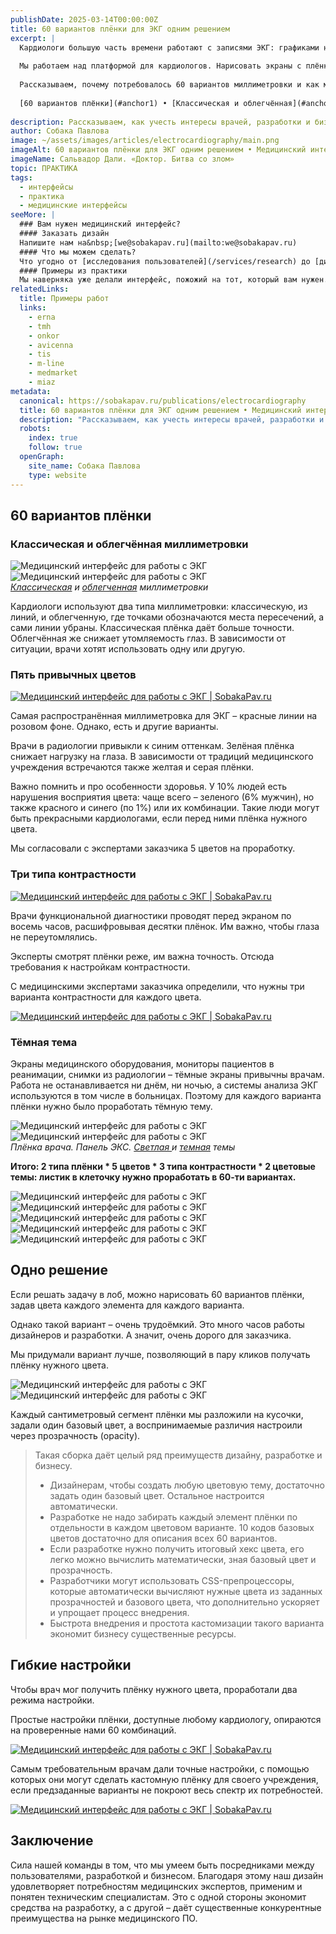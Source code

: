 ```yaml
---
publishDate: 2025-03-14T00:00:00Z
title: 60 вариантов плëнки для ЭКГ одним решением
excerpt: | 
  Кардиологи большую часть времени работают с записями ЭКГ: графиками на миллиметровке. От удобства работы с плёнкой зависит здоровье пациента.
  
  Мы работаем над платформой для кардиологов. Нарисовать экраны с плёнкой – задача вроде бы простая: что тут делать, листик в клеточку. Но не тут-то было.
  
  Рассказываем, почему потребовалось 60 вариантов миллиметровки и как мы решили задачу одним приёмом, упростив жизнь разработке и дав бесконечные возможности бизнесу.
  
  [60 вариантов плёнки](#anchor1) • [Классическая и облегчённая](#anchor1) • [Пять цветов](#anchor2) • [Контрастность](#anchor3) • [Темная тема](#anchor4) • [Одно решение](#anchor5) • [Гибкая настройка](#anchor6) • [Заключение](#anchor7)
 
description: Рассказываем, как учесть интересы врачей, разработки и бизнеса в медицинском интерфейсе
author: Собака Павлова
image: ~/assets/images/articles/electrocardiography/main.png
imageAlt: 60 вариантов плëнки для ЭКГ одним решением • Медицинский интерфейс
imageName: Сальвадор Дали. «Доктор. Битва со злом»                  
topic: ПРАКТИКА
tags:
  - интерфейсы
  - практика
  - медицинские интерфейсы
seeMore: |
  ### Вам нужен медицинский интерфейс?
  #### Заказать дизайн
  Напишите нам на&nbsp;[we@sobakapav.ru](mailto:we@sobakapav.ru)
  #### Что мы можем сделать?
  Что угодно от [исследования пользователей](/services/research) до [дизайна интерфейса под ключ](/services/ux-design). 
  #### Примеры из практики
  Мы наверняка уже делали интерфейс, пожожий на тот, который вам нужен. [Проверьте](https://sobakapav.ru/portfolio).
relatedLinks:
  title: Примеры работ
  links:
    - erna
    - tmh
    - onkor
    - avicenna
    - tis
    - m-line
    - medmarket
    - miaz
metadata:
  canonical: https://sobakapav.ru/publications/electrocardiography
  title: 60 вариантов плëнки для ЭКГ одним решением • Медицинский интерфейс
  description: "Рассказываем, как учесть интересы врачей, разработки и бизнеса в медицинском интерфейсе"
  robots:
    index: true
    follow: true
  openGraph:
    site_name: Собака Павлова
    type: website
---
```



## <a name="anchor1" /> 60 вариантов плёнки
### Классическая и облегчённая миллиметровки

<div class="daisy-diff aspect-[761/320] diff-black">
  <div class="daisy-diff-item-1">
    <img alt="Медицинский интерфейс для работы с ЭКГ" 
    src="/images/articles/electrocardiography/2-1.png" style="margin-top: 0;" />
  </div>
  <div class="daisy-diff-item-2">
    <img alt="Медицинский интерфейс для работы с ЭКГ"
      src="/images/articles/electrocardiography/2.png" style="margin-top: 0;" />
  </div>
  <div class="daisy-diff-resizer"></div>
</div>
<em><a href="/images/articles/electrocardiography/2.png" target="_blank">Классическая</a> и <a href="/images/articles/electrocardiography/2-1.png">облегченная</a> миллиметровки</em>

Кардиологи используют два типа миллиметровки: классическую, из линий, и облегченную, где точками обозначаются места пересечений, а сами линии убраны. Классическая плёнка даёт больше точности. Облегчённая же снижает утомляемость глаз. В зависимости от ситуации, врачи хотят использовать одну или другую.

### <a name="anchor2" /> Пять привычных цветов

<a href="articles/electrocardiography/3.png" target="_blank">![Медицинский интерфейс для работы с ЭКГ | SobakaPav.ru](~/assets/images/articles/electrocardiography/3.png)</a>

Самая распространённая миллиметровка для ЭКГ – красные линии на розовом фоне. Однако, есть и другие варианты.

Врачи в радиологии привыкли к синим оттенкам. Зелёная плёнка снижает нагрузку на глаза. В зависимости от традиций медицинского учреждения встречаются также желтая и серая плёнки. 

Важно помнить и про особенности здоровья. У 10% людей есть нарушения восприятия цвета: чаще всего – зеленого (6% мужчин), но также красного и синего (по 1%) или их комбинации. Такие люди могут быть прекрасными кардиологами, если перед ними плёнка нужного цвета.

Мы согласовали с экспертами заказчика 5 цветов на проработку.

### <a name="anchor3" /> Три типа контрастности

<a href="articles/electrocardiography/4.png" target="_blank">![Медицинский интерфейс для работы с ЭКГ | SobakaPav.ru](~/assets/images/articles/electrocardiography/4.png)</a>

Врачи функциональной диагностики проводят перед экраном по восемь часов, расшифровывая десятки плёнок. Им важно, чтобы глаза не переутомлялись.

Эксперты смотрят плёнки реже, им важна точность. Отсюда требования к настройкам контрастности.

С медицинскими экспертами заказчика определили, что нужны три варианта контрастности для каждого цвета.

<a href="articles/electrocardiography/11.png" target="_blank">![Медицинский интерфейс для работы с ЭКГ | SobakaPav.ru](~/assets/images/articles/electrocardiography/11.png)</a>

### <a name="anchor4" /> Тёмная тема

Экраны медицинского оборудования, мониторы пациентов в реанимации, снимки из радиологии – тёмные экраны привычны врачам. Работа не останавливается ни днём, ни ночью, а системы анализа ЭКГ используются в том числе в больницах. Поэтому для каждого варианта плёнки нужно было проработать тёмную тему.

<div class="daisy-diff aspect-[1280/720] diff-black">
  <div class="daisy-diff-item-1">
    <img alt="Медицинский интерфейс для работы с ЭКГ" 
    src="/images/articles/electrocardiography/5-1.png" style="margin-top: 0;" />
  </div>
  <div class="daisy-diff-item-2">
    <img alt="Медицинский интерфейс для работы с ЭКГ"
      src="/images/articles/electrocardiography/5.png" style="margin-top: 0;" />
  </div>
  <div class="daisy-diff-resizer"></div>
</div>
<em>Плёнка врача. Панель ЭКС. <a href="/images/articles/electrocardiography/5.png" target="_blank">Светлая </a> и <a href="/images/articles/electrocardiography/5-1.png">темная</a> темы</em>

**Итого: 2 типа плёнки * 5 цветов * 3 типа контрастности * 2 цветовые темы: листик в клеточку нужно проработать в 60-ти вариантах.**

<div class="flex gap-2 flex-wrap"><Image src="~/assets/images/articles/electrocardiography/12.png" alt="Медицинский интерфейс для работы с ЭКГ" class="min-w-72 grow shrink basis-0"/> <Image src="~/assets/images/articles/electrocardiography/13.png" alt="Медицинский интерфейс для работы с ЭКГ" class="min-w-72 grow shrink basis-0" /><Image src="~/assets/images/articles/electrocardiography/14.png" alt="Медицинский интерфейс для работы с ЭКГ" class="min-w-72 grow shrink basis-0"/> <Image src="~/assets/images/articles/electrocardiography/15.png" alt="Медицинский интерфейс для работы с ЭКГ" class="min-w-72 grow shrink basis-0" /><Image src="~/assets/images/articles/electrocardiography/16.png" alt="Медицинский интерфейс для работы с ЭКГ" class="min-w-72 grow shrink basis-0" /></div>

## <a name="anchor5" /> Одно решение

Если решать задачу в лоб, можно нарисовать 60 вариантов плёнки, задав цвета каждого элемента для каждого варианта. 

Однако такой вариант – очень трудоёмкий. Это много часов работы дизайнеров и разработки. А значит, очень дорого для заказчика.

Мы придумали вариант лучше, позволяющий в пару кликов получать плёнку нужного цвета.

<div class="flex gap-2 flex-wrap items-center"><Image src="~/assets/images/articles/electrocardiography/7.png" alt="Медицинский интерфейс для работы с ЭКГ" class="min-w-72 grow shrink basis-0"/> <Image src="~/assets/images/articles/electrocardiography/8.png" alt="Медицинский интерфейс для работы с ЭКГ" class="min-w-72 grow shrink basis-0" width={355} layout="constrained"/></div>

Каждый сантиметровый сегмент плёнки мы разложили на кусочки, задали один базовый цвет, а воспринимаемые различия настроили через прозрачность (opacity).

>Такая сборка даёт целый ряд преимуществ дизайну, разработке и бизнесу.
>- Дизайнерам, чтобы создать любую цветовую тему, достаточно задать один базовый цвет. Остальное настроится автоматически.
>- Разработке не надо забирать каждый элемент плёнки по отдельности в каждом цветовом варианте. 10 кодов базовых цветов достаточно для описания всех 60 вариантов.
>- Если разработке нужно получить итоговый хекс цвета, его легко можно вычислить математически, зная базовый цвет и прозрачность. 
>- Разработчики могут использовать CSS-препроцессоры, которые автоматически вычисляют нужные цвета из заданных прозрачностей и базового цвета, что дополнительно ускоряет и упрощает процесс внедрения.
>- Быстрота внедрения и простота кастомизации такого варианта экономит бизнесу существенные ресурсы.

## <a name="anchor6" /> Гибкие настройки

Чтобы врач мог получить плёнку нужного цвета, проработали два режима настройки.

Простые настройки плёнки, доступные любому кардиологу, опираются на проверенные нами 60 комбинаций.

<a href="articles/electrocardiography/9.png" target="_blank">![Медицинский интерфейс для работы с ЭКГ | SobakaPav.ru](~/assets/images/articles/electrocardiography/9.png)</a>

Самым требовательным врачам дали точные настройки, с помощью которых они могут сделать кастомную плёнку для своего учреждения, если предзаданные варианты не покроют весь спектр их потребностей.

<a href="articles/electrocardiography/10.png" target="_blank">![Медицинский интерфейс для работы с ЭКГ | SobakaPav.ru](~/assets/images/articles/electrocardiography/10.png)</a>

## <a name="anchor7" /> Заключение

Сила нашей команды в том, что мы умеем быть посредниками между пользователями, разработкой и бизнесом. Благодаря этому наш дизайн удовлетворяет потребностям медицинских экспертов, применим и понятен техническим специалистам. Это с одной стороны экономит средства на разработку, а с другой – даёт существенные конкурентные преимущества на рынке медицинского ПО.





